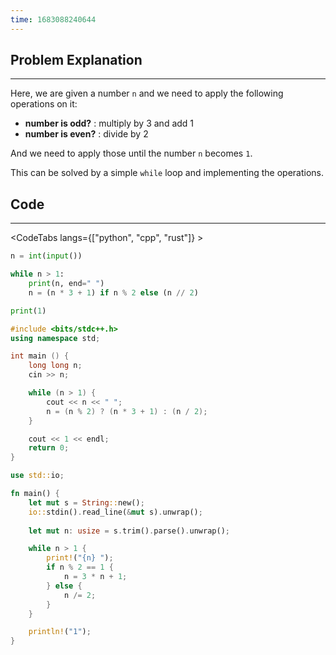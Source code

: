 ```yaml
---
time: 1683088240644
---
```


## Problem Explanation

<hr />

Here, we are given a number `n` and we need to apply the following operations on it:

- **number is odd?** : multiply by 3 and add 1
- **number is even?** : divide by 2

And we need to apply those until the number `n` becomes `1`. <br />

This can be solved by a simple `while` loop and implementing the operations.

## Code

<hr />

<CodeTabs langs={["python", "cpp", "rust"]} >

```python
n = int(input())

while n > 1:
    print(n, end=" ")
    n = (n * 3 + 1) if n % 2 else (n // 2)

print(1)
```

```cpp
#include <bits/stdc++.h>
using namespace std;

int main () {
    long long n;
    cin >> n;

    while (n > 1) {
        cout << n << " ";
        n = (n % 2) ? (n * 3 + 1) : (n / 2);
    }

    cout << 1 << endl;
    return 0;
}
```

```rust
use std::io;

fn main() {
    let mut s = String::new();
    io::stdin().read_line(&mut s).unwrap();
  
    let mut n: usize = s.trim().parse().unwrap();

    while n > 1 {
        print!("{n} ");
        if n % 2 == 1 {
            n = 3 * n + 1;
        } else {
            n /= 2;
        }
    }

    println!("1");
}
```

</CodeTabs>